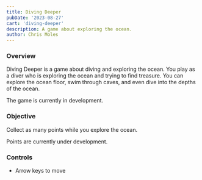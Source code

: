 ```yaml
---
title: Diving Deeper
pubDate: '2023-08-27'
cart: 'diving-deeper'
description: A game about exploring the ocean.
author: Chris Moles
---
```


### Overview

Diving Deeper is a game about diving and exploring the ocean. You play as a diver who is exploring the ocean and trying to find treasure. You can explore the ocean floor, swim through caves, and even dive into the depths of the ocean. 

The game is currently in development.

### Objective

Collect as many points while you explore the ocean.

Points are currently under development.

### Controls

- Arrow keys to move
